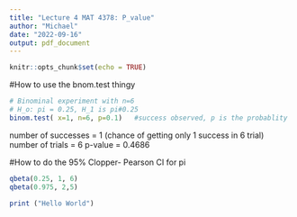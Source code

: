 ```yaml
---
title: "Lecture 4 MAT 4378: P_value"
author: "Michael"
date: "2022-09-16"
output: pdf_document
---
```


```r
knitr::opts_chunk$set(echo = TRUE)
```


#How to use the bnom.test thingy

```r
# Binominal experiment with n=6
# H_o: pi = 0.25, H_1 is pi#0.25
binom.test( x=1, n=6, p=0.1)   #success observed, p is the probablity 


```

number of successes = 1  (chance of getting only 1 success in 6 trial)
number of trials = 6
p-value = 0.4686




#How to do the 95% Clopper- Pearson  CI for pi 
```r
qbeta(0.25, 1, 6) 
qbeta(0.975, 2,5) 
```
```r
print ("Hello World")
```
